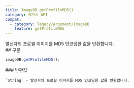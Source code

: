 ```yaml
---
title: ImageDB.getProfileMD5()
category: 레거시 API
compat:
  - category: legacy/Argument/ImageDB
    feature: getProfileMD5
---
```


<Section>
  발신자의 프로필 이미지를 MD5 인코딩한 값을 반환합니다.
</Section>
<Section>
  ## 구문

  ~~~js
  imageDB.getProfileMD5();
  ~~~

  <Section>
    ### 반환값

    `String` - 발신자의 프로필 이미지를 MD5 인코딩한 값을 반환합니다.
  </Section>
</Section>
